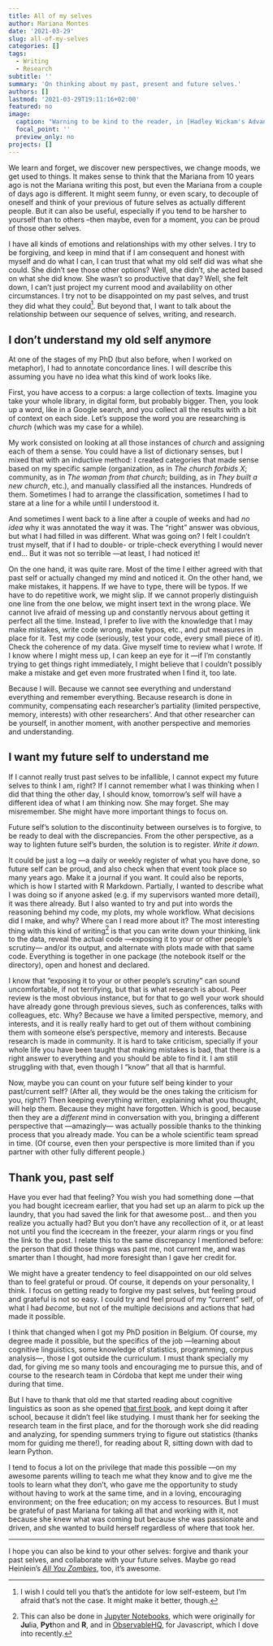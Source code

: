 ```yaml
---
title: All of my selves
author: Mariana Montes
date: '2021-03-29'
slug: all-of-my-selves
categories: []
tags:
  - Writing
  - Research
subtitle: ''
summary: 'On thinking about my past, present and future selves.'
authors: []
lastmod: '2021-03-29T19:11:16+02:00'
featured: no
image:
  caption: "Warning to be kind to the reader, in [Hadley Wickam's Advanced R](https://adv-r.hadley.nz/functionals.html#map)"
  focal_point: ''
  preview_only: no
projects: []
---
```


We learn and forget, we discover new perspectives, we change moods, we get used to things. It makes sense to think that the Mariana from 10 years ago is not the Mariana writing this post, but even the Mariana from a couple of days ago is different. It might seem funny, or even scary, to decouple of oneself and think of your previous of future selves as actually different people. But it can also be useful, especially if you tend to be harsher to yourself than to others --then maybe, even for a moment, you can be proud of those other selves.

I have all kinds of emotions and relationships with my other selves. I try to be forgiving, and keep in mind that if I am consequent and honest with myself and do what I can, I can trust that what my old self did was what she could. She didn't see those other options? Well, she didn't, she acted based on what she did know. She wasn't so productive that day? Well, she felt down, I can't just project my current mood and availability on other circumstances. I try not to be disappointed on my past selves, and trust they did what they could[^self-esteem]. But beyond that, I want to talk about the relationship between our sequence of selves, writing, and research.

[^self-esteem]: I wish I could tell you that's the antidote for low self-esteem, but I'm afraid that's not the case. It might make it better, though.

## I don't understand my old self anymore

At one of the stages of my PhD (but also before, when I worked on metaphor), I had to annotate concordance lines. I will describe this assuming you have no idea what this kind of work looks like.

First, you have access to a corpus: a large collection of texts. Imagine you take your whole library, in digital form, but probably bigger. Then, you look up a word, like in a Google search, and you collect all the results with a bit of context on each side. Let's suppose the word you are researching is *church* (which was my case for a while).

My work consisted on looking at all those instances of *church* and assigning each of them a sense. You could have a list of dictionary senses, but I mixed that with an inductive method: I created categories that made sense based on my specific sample (organization, as in *The church forbids X*; community, as in *The woman from that church*; building, as in *They built a new church*, etc.), and manually classified all the instances. Hundreds of them. Sometimes I had to arrange the classification, sometimes I had to stare at a line for a while until I understood it.

And sometimes I went back to a line after a couple of weeks and had *no idea* why it was annotated the way it was. The "right" answer was obvious, but what I had filled in was different. What was going on? I felt I couldn't trust myself, that if I had to double- or triple-check everything I would never end... But it was not so terrible ---at least, I had noticed it!

On the one hand, it was quite rare. Most of the time I either agreed with that past self or actually changed my mind and noticed it.
On the other hand, we make mistakes, it happens. If we have to type, there will be typos. If we have to do repetitive work, we might slip. If we cannot properly distinguish one line from the one below, we might insert text in the wrong place. We cannot live afraid of messing up and constantly nervous about getting it perfect all the time. Instead, I prefer to live with the knowledge that I may make mistakes, write code wrong, make typos, etc., and put measures in place for it. Test my code (seriously, test your code, every small piece of it). Check the coherence of my data. Give myself time to review what I wrote. If I know where I might mess up, I can keep an eye for it ---if I'm constantly trying to get things right immediately, I might believe that I couldn't possibly make a mistake and get even more frustrated when I find it, too late.

Because I will. Because we cannot see everything and understand everything and remember everything. Because research is done in community, compensating each researcher's partiality (limited perspective, memory, interests) with other researchers'. And that other researcher can be yourself, in another moment, with another perspective and memories and understanding.

## I want my future self to understand me

If I cannot really trust past selves to be infallible, I cannot expect my future selves to think I am, right? If I cannot remember what I was thinking when I did that thing the other day, I should know, tomorrow's self will have a different idea of what I am thinking now. She may forget. She may misremember. She might have more important things to focus on.

Future self's solution to the discontinuity between ourselves is to forgive, to be ready to deal with the discrepancies. From the other perspective, as a way to lighten future self's burden, the solution is to register. *Write it down*.

It could be just a log ---a daily or weekly register of what you have done, so future self can be proud, and also check when that event took place so many years ago. Make it a journal if you want. It could also be reports, which is how I started with R Markdown. Partially, I wanted to describe what I was doing so if anyone asked (e.g. if my supervisors wanted more detail), it was there already. But I also wanted to try and put into words the reasoning behind my code, my plots, my whole workflow. What decisions did I make, and why? Where can I read more about it? The most interesting thing with this kind of writing[^notebooks] is that you can write down your thinking, link to the data, reveal the actual code ---exposing it to your or other people's scrutiny--- and/or its output, and alternate with plots made with that same code. Everything is together in one package (the notebook itself or the directory), open and honest and declared.

[^notebooks]: This can also be done in [Jupyter Notebooks](https://jupyter.org/), which were originally for **Ju**lia, **Pyt**hon and **R**, and in [ObservableHQ](https://observablehq.com), for Javascript, which I dove into recently.

I know that "exposing it to your or other people's scrutiny" can sound uncomfortable, if not terrifying, but that is what research is about. Peer review is the most obvious instance, but for that to go well your work should have already gone through previous sieves, such as conferences, talks with colleagues, etc. Why? Because we have a limited perspective, memory, and interests, and it is really really hard to get out of them without combining them with someone else's perspective, memory and interests. Because research is made in community. It is hard to take criticism, specially if your whole life you have been taught that making mistakes is bad, that there is a right answer to everything and you should be able to find it. I am still struggling with that, even though I "know" that all that is harmful.

Now, maybe you can count on your future self being kinder to your past/current self? (After all, they would be the ones taking the criticism for you, right?) Then keeping everything written, explaining what you thought, will help them. Because they might have forgotten. Which is good, because then they are a *different* mind in conversation with you, bringing a different perspective that ---amazingly--- was actually possible thanks to the thinking process that you already made. You can be a whole scientific team spread in time. (Of course, even then your perspective is more limited than if you partner with other fully different people.)

## Thank you, past self

Have you ever had that feeling? You wish you had something done ---that you had bought icecream earlier, that you had set up an alarm to pick up the laundry, that you had saved the link for that awesome post... and then you realize you actually had? But you don't have any recollection of it, or at least not until you find the icecream in the freezer, your alarm rings or you find the link to the post. I relate this to the same discrepancy I mentioned before: the person that did those things was past me, not current me, and was smarter than I thought, had more foresight than I gave her credit for.

We might have a greater tendency to feel disappointed on our old selves than to feel grateful or proud. Of course, it depends on your personality, I think. I focus on getting ready to forgive my past selves, but feeling proud and grateful is not so easy. I could try and feel proud of my "current" self, of what I had *become*, but not of the multiple decisions and actions that had made it possible.

I think that changed when I got my PhD position in Belgium. Of course, my degree made it possible, but the specifics of the job ---learning about cognitive linguistics, some knowledge of statistics, programming, corpus analysis---, those I got outside the curriculum. I must thank specially my dad, for giving me so many tools and encouraging me to pursue this, and of course to the research team in Córdoba that kept me under their wing during that time.

But I have to thank that old me that started reading about cognitive linguistics as soon as she opened
[that first book](https://www.routledge.com/Cognitive-Linguistics-An-Introduction/Evans-Green/p/book/9780805860146),
and kept doing it after school, because it didn't feel like studying. I must thank her for seeking the research team in the first place, and for the thorough work she did reading and analyzing, for spending summers trying to figure out statistics (thanks mom for guiding me there!), for reading about R, sitting down with dad to learn Python.

I tend to focus a lot on the privilege that made this possible ---on my awesome parents willing to teach me what they know and to give me the tools to learn what they don't, who gave me the opportunity to study without having to work at the same time, and in a loving, encouraging environment; on the free education; on my access to resources. But I must be grateful of past Mariana for taking all that and working with it, not because she knew what was coming but because she was passionate and driven, and she wanted to build herself regardless of where that took her.

---

I hope you can also be kind to your other selves: forgive and thank your past selves, and collaborate with your future selves. Maybe go read Heinlein's [*All You Zombies*](https://gist.github.com/defunkt/759182/ad44c6135d168ae54503a281bb7e1a24c6c2ea0c), too, it's awesome.